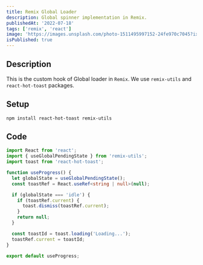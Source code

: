 ```yaml
---
title: Remix Global Loader
description: Global spinner implementation in Remix.
publishedAt: '2022-07-18'
tags: ['remix', 'react']
image: 'https://images.unsplash.com/photo-1511495997152-24fe970c7045?ixlib=rb-1.2.1&ixid=MnwxMjA3fDB8MHxwaG90by1wYWdlfHx8fGVufDB8fHx8&auto=format&fit=crop&w=1470&q=80'
isPublished: true
---
```


## Description

This is the custom hook of Global loader in `Remix`.
We use `remix-utils` and `react-hot-toast` packages.

## Setup

```
npm install react-hot-toast remix-utils
```

## Code

```ts filename=useProgress.ts
import React from 'react';
import { useGlobalPendingState } from 'remix-utils';
import toast from 'react-hot-toast';

function useProgress() {
  let globalState = useGlobalPendingState();
  const toastRef = React.useRef<string | null>(null);

  if (globalState === 'idle') {
    if (toastRef.current) {
      toast.dismiss(toastRef.current);
    }
    return null;
  }

  const toastId = toast.loading('Loading...');
  toastRef.current = toastId;
}

export default useProgress;
```
